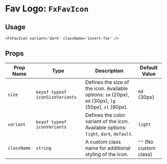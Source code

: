 # Fav Logo: `FxFavIcon`

## Usage

```tsx
<FxFavIcon variant='dark' className='invert-fav' />
```

## Props

| Prop Name  | Type                                | Description                                                                                                                                         | Default Value  |
|------------|-------------------------------------|-----------------------------------------------------------------------------------------------------------------------------------------------------|----------------|
| `size`     | `keyof typeof iconSizeVariants`     | Defines the size of the icon. Available options: `sm` (20px), `md` (30px), `lg` (50px), `xl` (80px).                                                 | `md` (30px)    |
| `variant`  | `keyof typeof iconVariants`         | Defines the color variant of the icon. Available options: `light`, `dark`, `default`.                                                                | `light`        |
| `className`| `string`                            | A custom class name for additional styling of the icon.                                                                                             | `""` (No custom class)  |